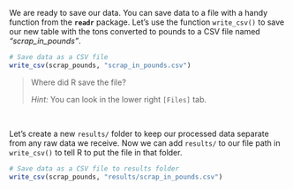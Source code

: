 
We are ready to save our data. You can save data to a file with a handy function from the  **`readr`** package. Let's use the function `write_csv()` to save our new table with the tons converted to pounds to a CSV file named *"scrap_in_pounds"*.


```{r write-csv1, eval=T}
# Save data as a CSV file 
write_csv(scrap_pounds, "scrap_in_pounds.csv")
```

>
> Where did R save the file? 
>
> _Hint:_ You can look in the lower right `[Files]` tab.
>

<br>

Let's create a new `results/` folder to keep our processed data separate from any raw data we receive. Now we can add `results/` to our file path in `write_csv()` to tell R to put the file in that folder.

```{r write-csv2, eval=F}
# Save data as a CSV file to results folder
write_csv(scrap_pounds, "results/scrap_in_pounds.csv")
```
